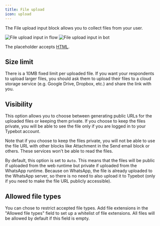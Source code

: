 ```yaml
---
title: File upload
icon: upload
---
```


The File upload input block allows you to collect files from your user.

<Tabs>
  <Tab title="Flow">
    <Frame>
      <img
        src="/images/blocks/inputs/file-upload-flow.png"
        alt="File upload input in flow"
        className="rounded-lg"
      />
    </Frame>
  </Tab>
  <Tab title="Bot">
    <Frame>
      <img
        src="/images/blocks/inputs/file-upload-bot.png"
        alt="File upload input in bot"
        className="rounded-lg"
      />
    </Frame>
  </Tab>
</Tabs>

The placeholder accepts [HTML](https://en.wikipedia.org/wiki/HTML).

## Size limit

There is a 10MB fixed limit per uploaded file. If you want your respondents to upload larger files, you should ask them to upload their files to a cloud storage service (e.g. Google Drive, Dropbox, etc.) and share the link with you.

## Visibility

This option allows you to choose between generating public URLs for the uploaded files or keeping them private. If you choose to keep the files private, you will be able to see the file only if you are logged in to your Typebot account.

Note that if you choose to keep the files private, you will not be able to use the file URL with other blocks like Attachment in the Send email block or others. These services won't be able to read the files.

By default, this option is set to `Auto`. This means that the files will be public if uploaded from the web runtime but private if uploaded from the WhatsApp runtime. Because on WhatsApp, the file is already uploaded to the WhatsApp server, so there is no need to also upload it to Typebot (only if you need to make the file URL publicly accessible).

## Allowed file types

You can chose to restrict accepted file types. Add file extensions in the "Allowed file types" field to set up a whitelist of file extensions.
All files will be allowed by default if this field is empty.